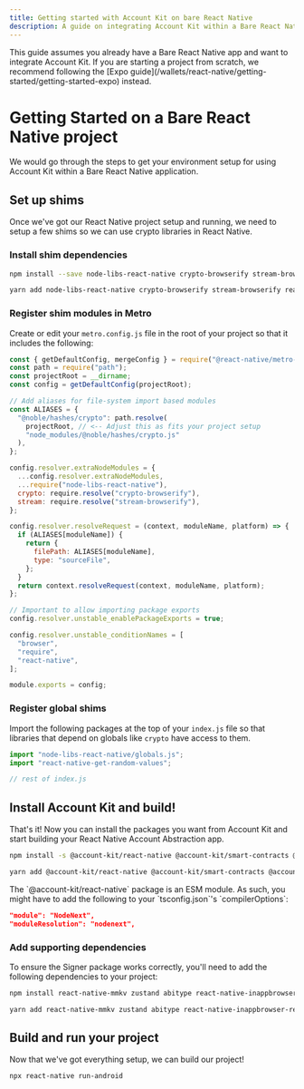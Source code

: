 ```yaml
---
title: Getting started with Account Kit on bare React Native
description: A guide on integrating Account Kit within a Bare React Native application
---
```


<Info>
  This guide assumes you already have a Bare React Native app and want to
  integrate Account Kit. If you are starting a project from scratch, we
  recommend following the [Expo
  guide](/wallets/react-native/getting-started/getting-started-expo) instead.
</Info>

# Getting Started on a Bare React Native project

We would go through the steps to get your environment setup for using Account Kit within a Bare React Native application.

<Snippet />

## Set up shims

Once we've got our React Native project setup and running, we need to setup a few shims so we can use crypto libraries in React Native.

### Install shim dependencies

<CodeBlocks>

```bash [npm]
npm install --save node-libs-react-native crypto-browserify stream-browserify react-native-get-random-values
```

```bash [yarn]
yarn add node-libs-react-native crypto-browserify stream-browserify react-native-get-random-values
```

</CodeBlocks>

### Register shim modules in Metro

Create or edit your `metro.config.js` file in the root of your project so that it includes the following:

```js [metro.config.js]
const { getDefaultConfig, mergeConfig } = require("@react-native/metro-config");
const path = require("path");
const projectRoot = __dirname;
const config = getDefaultConfig(projectRoot);

// Add aliases for file-system import based modules
const ALIASES = {
  "@noble/hashes/crypto": path.resolve(
    projectRoot, // <-- Adjust this as fits your project setup
    "node_modules/@noble/hashes/crypto.js"
  ),
};

config.resolver.extraNodeModules = {
  ...config.resolver.extraNodeModules,
  ...require("node-libs-react-native"),
  crypto: require.resolve("crypto-browserify"),
  stream: require.resolve("stream-browserify"),
};

config.resolver.resolveRequest = (context, moduleName, platform) => {
  if (ALIASES[moduleName]) {
    return {
      filePath: ALIASES[moduleName],
      type: "sourceFile",
    };
  }
  return context.resolveRequest(context, moduleName, platform);
};

// Important to allow importing package exports
config.resolver.unstable_enablePackageExports = true;

config.resolver.unstable_conditionNames = [
  "browser",
  "require",
  "react-native",
];

module.exports = config;
```

### Register global shims

Import the following packages at the top of your `index.js` file so that libraries that depend on globals like `crypto` have access to them.

```js [index.js]
import "node-libs-react-native/globals.js";
import "react-native-get-random-values";

// rest of index.js
```

## Install Account Kit and build!

That's it! Now you can install the packages you want from Account Kit and start building your React Native Account Abstraction app.

<CodeBlocks>

```bash [npm]
npm install -s @account-kit/react-native @account-kit/smart-contracts @account-kit/infra
```

```bash [yarn]
yarn add @account-kit/react-native @account-kit/smart-contracts @account-kit/infra
```

</CodeBlocks>

<Tip>
The `@account-kit/react-native` package is an ESM module. As such, you might have to add the following to your `tsconfig.json`'s `compilerOptions`:

```json
"module": "NodeNext",
"moduleResolution": "nodenext",
```

</Tip>

### Add supporting dependencies

To ensure the Signer package works correctly, you'll need to add the following dependencies to your project:

<CodeBlocks>

```bash [npm]
npm install react-native-mmkv zustand abitype react-native-inappbrowser-reborn
```

```bash [yarn]
yarn add react-native-mmkv zustand abitype react-native-inappbrowser-reborn
```

</CodeBlocks>

## Build and run your project

Now that we've got everything setup, we can build our project!

```bash
npx react-native run-android
```
